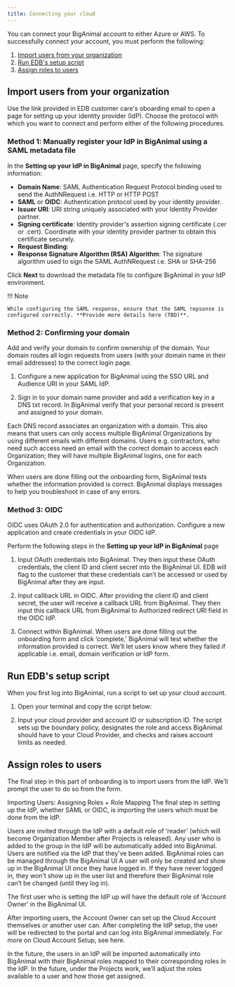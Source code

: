 ```yaml
---
title: Connecting your cloud
---
```


You can connect your BigAnimal account to either Azure or AWS. To successfully connect your account, you must perform the following:

1. [Import users from your organization]()
1. [Run EDB's setup script]()
1. [Assign roles to users]()

## Import users from your organization

Use the link provided in EDB customer care's oboarding email to open a page for setting up your identity provider (IdP). Choose the protocol with which you want to connect and perform either of the following procedures.

### Method 1: Manually register your IdP in BigAnimal using a SAML metadata file

In the **Setting up your IdP in BigAnimal** page, specify the following information:

- **Domain Name**: SAML Authentication Request Protocol binding used to send the AuthNRequest i.e. HTTP or HTTP POST
- **SAML** or **OIDC**: Authentication protocol used by your identity provider.
- **Issuer URI**: URI string uniquely associated with your Identity Provider partner.
- **Signing certificate**: Identity provider's assertion signing certificate (.cer or .cert). Coordinate with your identity provider partner to obtain this certificate securely.
- **Request Binding**:
- **Response Signature Algorithm (RSA) Algorithm**: The signature algorithm used to sign the SAML AuthNRequest i.e. SHA or SHA-256

Click **Next** to download the metadata file to configure BigAnimal in your IdP environment. 

!!! Note

    While configuring the SAML response, ensure that the SAML repsonse is configured correctly. **Provide more details here (TBD)**.


### Method 2: Confirming your domain 

Add and verify your domain to confirm ownership of the domain. Your domain routes all login requests from users (with your domain name in their email addresses) to the correct login page. 

1. Configure a new application for BigAnimal using the SSO URL and Audience URI in your SAML IdP. 

1. Sign in to your domain name provider and add a verification key in a DNS txt record. In BigAnimal verify that your personal record is present and assigned to your domain. 

Each DNS record associates an organization with a domain. This also means that users can only access multiple BigAnimal Organizations by using different emails with different domains. Users e.g. contractors, who need such access need an email with the correct domain to access each Organization; they will have multiple BigAnimal logins, one for each Organization.  

When users are done filling out the onboarding form, BigAnimal tests whether the information provided is correct. BigAnimal displays messages to help you troubleshoot in case of any errors. 

### Method 3: OIDC 

OIDC uses OAuth 2.0 for authentication and authorization. Configure a new application and create credentials in your OIDC IdP. 

Perform the following steps in the **Setting up your IdP in BigAnimal** page

1. Input OAuth credentials into BigAnimal. They then input these OAuth credentials, the client ID and client secret into the BigAnimal UI. EDB will flag to the customer that these credentials can’t be accessed or used by BigAnimal after they are input.

1. Input callback URL in OIDC. After providing the client ID and client secret, the user will receive a callback URL from BigAnimal. They then input this callback URL from BigAnimal to Authorized redirect URI field in the OIDC IdP.

1. Connect within BigAnimal. When users are done filling out the onboarding form and click ‘complete,’ BigAnimal will test whether the information provided is correct. We’ll let users know where they failed if applicable i.e. email, domain verification or IdP form.

## Run EDB's setup script

When you first log into BigAnimal, run a script to set up your cloud account.

1. Open your terminal and copy the script below:

1. Input your cloud provider and account ID or subscription ID. The script sets up the boundary policy, designates the role and access BigAnimal should have to your Cloud Provider, and checks and raises account limits as needed.


## Assign roles to users

The final step in this part of onboarding is to import users from the IdP. We’ll prompt the user to do so from the form.

Importing Users: Assigning Roles + Role Mapping
The final step in setting up the IdP, whether SAML or OIDC, is importing the users which must be done from the IdP. 

Users are invited through the IdP with a default role of ‘reader’ (which will become Organization Member after Projects is released). 
Any user who is added to the group in the IdP will be automatically added into BigAnimal.
Users are notified via the IdP that they’ve been added. 
BigAnimal roles can be managed through the BigAnimal UI 
A user will only be created and show up in the BigAnimal UI once they have logged in. If they have never logged in, they won’t show up in the user list and therefore their BigAnimal role can’t be changed (until they log in).

The first user who is setting the IdP up will have the default role of ‘Account Owner’ in the BigAnimal UI. 
 
After importing users, the Account Owner can set up the Cloud Account themselves or another user can. After completing the IdP setup, the user will be redirected to the portal and can log into BigAnimal immediately. For more on Cloud Account Setup, see here.

In the future, the users in an IdP will be imported automatically into BigAnimal with their BigAnimal roles mapped to their corresponding roles in the IdP. In the future, under the Projects work, we’ll adjust the roles available to a user and how those get assigned. 



